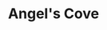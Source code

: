 ---
title: "Angel's Cove"
subtitle: ""
creator: "Allan Pedrazas"
categories: ["art"]
featuredImage: "../src/assets/images/item/art/DSC02754.png"
views: ["../src/assets/images/item/art/DSC02754.png"]
nextItem: []
---